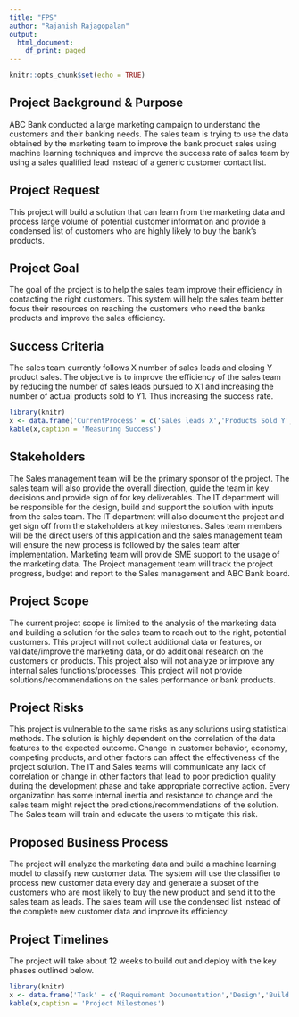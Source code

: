 ```yaml
---
title: "FPS"
author: "Rajanish Rajagopalan"
output:
  html_document:
    df_print: paged
---
```


```r
knitr::opts_chunk$set(echo = TRUE)
```

## Project Background & Purpose

ABC Bank conducted a large marketing campaign to understand the customers and their banking needs. The sales team is trying to use the data obtained by the marketing team to improve the bank product sales using machine learning techniques and improve the success rate of sales team by using a sales qualified lead instead of a generic customer contact list.

## Project Request

This project will build a solution that can learn from the marketing data and process large volume of potential customer information and provide a condensed list of customers who are highly likely to buy the bank's products.

## Project Goal

The goal of the project is to help the sales team improve their efficiency in contacting the right customers. This system will help the sales team better focus their resources on reaching the customers who need the banks products and improve the sales efficiency.

## Success Criteria

The sales team currently follows X number of sales leads and closing Y product sales. The objective is to improve the efficiency of the sales team by reducing the number of sales leads pursued to X1 and increasing the number of actual products sold to Y1. Thus increasing the success rate.

```r
library(knitr)
x <- data.frame('CurrentProcess' = c('Sales leads X','Products Sold Y','Success Rate (Y/X)'), 'FutureProcess' = c('Sales leads X$^{1}$','Products Sold Y$^{1}$','Success Rate (Y$^{1}$/X$^{1}$)'))
kable(x,caption = 'Measuring Success')
```

## Stakeholders

The Sales management team will be the primary sponsor of the project. The sales team will also provide the overall direction, guide the team in key decisions and provide sign of for key deliverables. The IT department will be responsible for the design, build and support the solution with inputs from the sales team. The IT department will also document the project and get sign off from the stakeholders at key milestones. Sales team members will be the direct users of this application and the sales management team will ensure the new process is followed by the sales team after implementation. Marketing team will provide SME support to the usage of the marketing data. The Project management team will track the project progress, budget and report to the Sales management and ABC Bank board.

## Project Scope 

The current project scope is limited to the analysis of the marketing data and building a solution for the sales team to reach out to the right, potential customers. This project will not collect additional data or features, or validate/improve the marketing data, or do additional research on the customers or products. This project also will not analyze or improve any internal sales functions/processes. This project will not provide solutions/recommendations on the sales performance or bank products.

## Project Risks

This project is vulnerable to the same risks as any solutions using statistical methods. The solution is highly dependent on the correlation of the data features to the expected outcome. Change in customer behavior, economy, competing products, and other factors can affect the effectiveness of the project solution. The IT and Sales teams will communicate any lack of correlation or change in other factors that lead to poor prediction quality during the development phase and take appropriate corrective action. Every organization has some internal inertia and resistance to change and the sales team might reject the predictions/recommendations of the solution. The Sales team will train and educate the users to mitigate this risk.

## Proposed Business Process

The project will analyze the marketing data and build a machine learning model to classify new customer data. The system will use the classifier to process new customer data every day and generate a subset of the customers who are most likely to buy the new product and send it to the sales team as leads. The sales team will use the condensed list instead of the complete new customer data and improve its efficiency.

## Project Timelines

The project will take about 12 weeks to build out and deploy with the key phases outlined below.

```r
library(knitr)
x <- data.frame('Task' = c('Requirement Documentation','Design','Build','Test','Deploy','Warranty'), 'EstimatedDurationWeeks' = c('1','3','3','2','1','2'))
kable(x,caption = 'Project Milestones')
```

